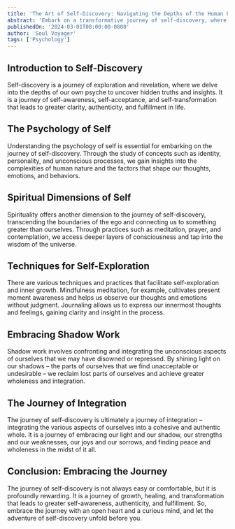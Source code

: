 ```yaml
---
title: 'The Art of Self-Discovery: Navigating the Depths of the Human Psyche'
abstract: 'Embark on a transformative journey of self-discovery, where the mysteries of the human psyche unfold before your eyes. Explore the realms of psychology, spirituality, and personal growth as you delve into the depths of your own consciousness. Learn techniques for introspection, mindfulness, and self-reflection, and uncover hidden aspects of yourself that hold the key to fulfillment and inner peace. Join us as we embark on a quest to unlock the secrets of the self and embrace the journey of self-realization.'
publishedOn: '2024-03-01T08:00:00-0800'
author: 'Soul Voyager'
tags: ['Psychology']
---
```


## Introduction to Self-Discovery

Self-discovery is a journey of exploration and revelation, where we delve into the depths of our own psyche to uncover hidden truths and insights. It is a journey of self-awareness, self-acceptance, and self-transformation that leads to greater clarity, authenticity, and fulfillment in life.

## The Psychology of Self

Understanding the psychology of self is essential for embarking on the journey of self-discovery. Through the study of concepts such as identity, personality, and unconscious processes, we gain insights into the complexities of human nature and the factors that shape our thoughts, emotions, and behaviors.

## Spiritual Dimensions of Self

Spirituality offers another dimension to the journey of self-discovery, transcending the boundaries of the ego and connecting us to something greater than ourselves. Through practices such as meditation, prayer, and contemplation, we access deeper layers of consciousness and tap into the wisdom of the universe.

## Techniques for Self-Exploration

There are various techniques and practices that facilitate self-exploration and inner growth. Mindfulness meditation, for example, cultivates present moment awareness and helps us observe our thoughts and emotions without judgment. Journaling allows us to express our innermost thoughts and feelings, gaining clarity and insight in the process.

## Embracing Shadow Work

Shadow work involves confronting and integrating the unconscious aspects of ourselves that we may have disowned or repressed. By shining light on our shadows – the parts of ourselves that we find unacceptable or undesirable – we reclaim lost parts of ourselves and achieve greater wholeness and integration.

## The Journey of Integration

The journey of self-discovery is ultimately a journey of integration – integrating the various aspects of ourselves into a cohesive and authentic whole. It is a journey of embracing our light and our shadow, our strengths and our weaknesses, our joys and our sorrows, and finding peace and wholeness in the midst of it all.

## Conclusion: Embracing the Journey

The journey of self-discovery is not always easy or comfortable, but it is profoundly rewarding. It is a journey of growth, healing, and transformation that leads to greater self-awareness, authenticity, and fulfillment. So, embrace the journey with an open heart and a curious mind, and let the adventure of self-discovery unfold before you.
